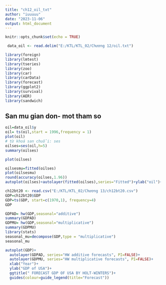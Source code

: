 ---
title: "ch12_oil_txt"
author: "iuuuuu"
date: "2023-11-06"
output: html_document
---

```{r setup, include=FALSE}
knitr::opts_chunk$set(echo = TRUE)
```
```{r}
 data_oil <- read.delim("E:/KTL/KTL_02/Chương 12/oil.txt")
```
```{r}
library(foreign)
library(lmtest)
library(tseries)
library(zoo)
library(car)
library(carData)
library(forecast)
library(ggplot2)
library(survival)
library(AER)
library(sandwich)
```



## San mu gian don- mot tham so
```{r}
oil=data_oil$y
oil= ts(oil,start = 1996,frequency = 1)
plot(oil)
# từ khoá san chuỗi: ses
oilses=ses(oil,h=5)
summary(oilses)
```

```{r}
plot(oilses)
```


```{r}
oilsesmu=fitted(oilses)
plot(oilsesmu)
round(accuracy(oilses,1.96))
autoplot(oilses)+autolayer(fitted(oilses),series="Fitted")+ylab("oil")+xlab("Year")
```
```{r}
ch12bt20 <- read.csv("E:/KTL/KTL_02/Chương 13/ch12bt20.csv")
GDP=ch12bt20$GDP
GDP=ts(GDP, start=c(1970,1), frequency=4)
GDP

```

```{r}
GDPAD= hw(GDP,seasonal="additive")
summary(GDPAD)
GDPMU= hw(GDP,seasonal="multiplicative")
summary(GDPMU)
library(stats)
seasonal_mu=decompose(GDP,type = "multiplicative")
seasonal_mu
```


```{r}
autoplot(GDP)+
  autolayer(GDPAD, series="HW additive forecasts", PI=FALSE)+
  autolayer(GDPMU, series="HW multiplicative forecasts", PI=FALSE)+
  xlab("Year")+
  ylab("GDP of USA")+
  ggtitle(" FORECAST GDP OF USA BY HOLT-WINTERS")+
  guides(colour=guide_legend(title="Forecast"))

```






